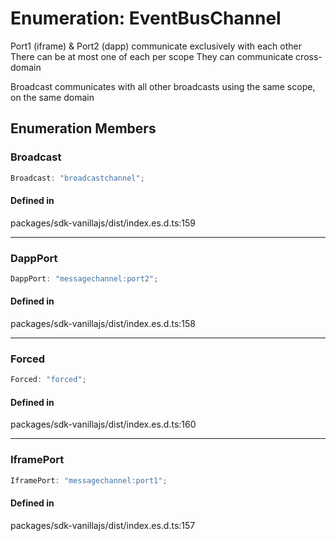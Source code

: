 # Enumeration: EventBusChannel

Port1 (iframe) & Port2 (dapp) communicate exclusively with each other
There can be at most one of each per scope
They can communicate cross-domain

Broadcast communicates with all other broadcasts
using the same scope, on the same domain

## Enumeration Members

### Broadcast

```ts
Broadcast: "broadcastchannel";
```

#### Defined in

packages/sdk-vanillajs/dist/index.es.d.ts:159

***

### DappPort

```ts
DappPort: "messagechannel:port2";
```

#### Defined in

packages/sdk-vanillajs/dist/index.es.d.ts:158

***

### Forced

```ts
Forced: "forced";
```

#### Defined in

packages/sdk-vanillajs/dist/index.es.d.ts:160

***

### IframePort

```ts
IframePort: "messagechannel:port1";
```

#### Defined in

packages/sdk-vanillajs/dist/index.es.d.ts:157
